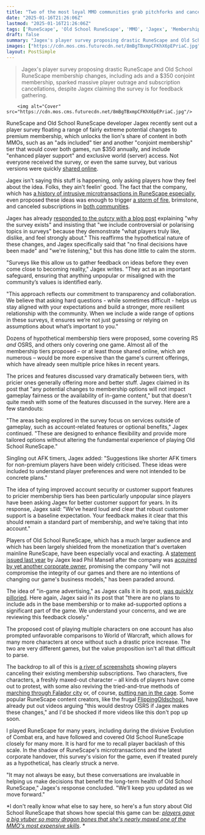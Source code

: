 ```yaml
---
title: "Two of the most loyal MMO communities grab pitchforks and cancel subscriptions after RuneScape survey mentions paying $350 a year, in-game ads, and paid player support"
date: "2025-01-16T21:26:06Z"
lastmod: "2025-01-16T21:26:06Z"
tags: ['RuneScape', 'Old School RuneScape', 'MMO', 'Jagex', 'Membership Changes', 'Microtransactions', 'Player Backlash', 'Game Pricing', 'Online Gaming']
draft: false
summary: "Jagex's player survey proposing drastic RuneScape and Old School RuneScape membership changes, including ads and a $350 conjoint membership, sparked massive player outrage and subscription cancellations, despite Jagex claiming the survey is for feedback gathering."
images: ["https://cdn.mos.cms.futurecdn.net/8mBgTBxmpCFKhX6pEPriaC.jpg"]
layout: PostSimple
---
```

> Jagex's player survey proposing drastic RuneScape and Old School RuneScape membership changes, including ads and a $350 conjoint membership, sparked massive player outrage and subscription cancellations, despite Jagex claiming the survey is for feedback gathering.


        <img alt="Cover" src="https://cdn.mos.cms.futurecdn.net/8mBgTBxmpCFKhX6pEPriaC.jpg"/>
        
RuneScape and Old School RuneScape developer Jagex recently sent out a player survey floating a range of fairly extreme potential changes to premium membership, which unlocks the lion's share of content in both MMOs, such as an "ads included" tier and another "conjoint membership" tier that would cover both games, run $350 annually, and include "enhanced player support" and exclusive world (server) access. Not everyone received the survey, or even the same survey, but various versions were quickly [<u>shared online</u>](https://www.reddit.com/r/runescape/comments/1i2c8ig/heres_what_the_full_survey_looks_like/).

Jagex isn't saying this stuff is happening, only asking players how they feel about the idea. Folks, they ain't feelin' good. The fact that the company, which has [<u>a history of intrusive microtransactions in RuneScape especially</u>](https://www.gamesradar.com/give-them-hell-beaten-down-by-microtransactions-mmo-community-revolts-after-predatory-battle-pass-pushes-them-too-far/), even proposed these ideas was enough to trigger [<u>a storm of fire</u>](https://www.reddit.com/r/2007scape/comments/1i2p3z5/jagex_you_have_just_fucked_up_and_done/), brimstone, and canceled subscriptions in [<u>both communities</u>](https://www.reddit.com/r/runescape/comments/1i2nnmb/it_do_be_like_that/).

Jagex has already [<u>responded to the outcry with a blog post</u>](https://secure.runescape.com/m=news/conjoint-membership-survey?oldschool=1) explaining "why the survey exists" and insisting that "we include controversial or polarising topics in surveys" because they demonstrate "what players truly like, dislike, and feel strongly about." This reaffirms the hypothetical nature of these changes, and Jagex specifically said that "no final decisions have been made" and "we're listening," but this has done little to calm the storm.

"Surveys like this allow us to gather feedback on ideas before they even come close to becoming reality," Jagex writes. "They act as an important safeguard, ensuring that anything unpopular or misaligned with the community’s values is identified early.

"This approach reflects our commitment to transparency and collaboration. We believe that asking hard questions - while sometimes difficult - helps us stay aligned with your expectations and build a stronger, more resilient relationship with the community. When we include a wide range of options in these surveys, it ensures we’re not just guessing or relying on assumptions about what’s important to you."



Dozens of hypothetical membership tiers were proposed, some covering RS *and* OSRS, and others only covering one game. Almost all of the membership tiers proposed – or at least those shared online, which are numerous – would be more expensive than the game's current offerings, which have already seen multiple price hikes in recent years.

The prices and features discussed vary dramatically between tiers, with pricier ones generally offering more and better stuff. Jagex claimed in its post that "any potential changes to membership options will not impact gameplay fairness or the availability of in-game content," but that doesn't quite mesh with some of the features discussed in the survey. Here are a few standouts:

"The areas being explored in the survey focus on services outside of gameplay, such as account-related features or optional benefits," Jagex continued. "These are designed to enhance flexibility and provide more tailored options without altering the fundamental experience of playing Old School RuneScape."

Singling out AFK timers, Jagex added: "Suggestions like shorter AFK timers for non-premium players have been widely criticised. These ideas were included to understand player preferences and were not intended to be concrete plans."

The idea of tying improved account security or customer support features to pricier membership tiers has been particularly unpopular since players have been asking Jagex for better customer support for years. In its response, Jagex said: "We’ve heard loud and clear that robust customer support is a baseline expectation. Your feedback makes it clear that this should remain a standard part of membership, and we’re taking that into account."

Players of Old School RuneScape, which has a much larger audience and which has been largely shielded from the monetization that's overtaken mainline RuneScape, have been especially vocal and exacting. A [<u>statement issued last year</u>](https://x.com/Proxii/status/1755985435459743976) by Jagex lead Phil Mansell after the company was [<u>acquired by yet another corporate owner</u>](https://www.gamesradar.com/after-20-years-and-5-corporate-owners-runescape-players-joke-past-reported-dollar11-billion-buyout-of-mmo-icon-jagex-time-to-pool-our-money-boys/), promising the company "will not compromise the integrity of our games and there are no intentions of changing our game's business models," has been paraded around.

The idea of "in-game advertising," as Jagex calls it in its post, [<u>was quickly pilloried</u>](https://www.reddit.com/r/2007scape/comments/1i2wt3w/new_clue_scroll_puzzle/). Here again, Jagex said in its post that "there are no plans to include ads in the base membership or to make ad-supported options a significant part of the game. We understand your concerns, and we are reviewing this feedback closely."

The proposed cost of playing multiple characters on one account has also prompted unfavorable comparisons to World of Warcraft, which allows for many more characters at once without such a drastic price increase. The two are very different games, but the value proposition isn't all that difficult to parse.

The backdrop to all of this is [<u>a river of screenshots</u>](https://www.reddit.com/r/2007scape/comments/1i2nfvj/everyone_post_your_cancellations/) showing players canceling their existing membership subscriptions. Two characters, five characters, a freshly maxed-out character – all kinds of players have come out to protest, with some also reviving the tried-and-true methods of [<u>marching through Falador city</u>](https://www.reddit.com/r/runescape/comments/1i2telx/osrs_has_broken_out_the_tried_and_true_falador/) or, of course, [<u>putting nan in the cage</u>](https://www.reddit.com/r/2007scape/comments/1i2m98z/sorry_nan_but_jagex_forced_my_hand/). Some popular RuneScape content creators, like the frugal [<u>FlippingOldschool</u>](https://youtu.be/4FOLsB9TsCs), have already put out videos arguing "this would destroy OSRS if Jagex makes these changes," and I'd be shocked if more videos like this don't pop up soon.

I played RuneScape for many years, including during the divisive Evolution of Combat era, and have followed and covered Old School RuneScape closely for many more. It is hard for me to recall player backlash of this scale. In the shadow of RuneScape's microtransactions and the latest corporate handover, this survey's vision for the game, even if treated purely as a hypothetical, has clearly struck a nerve.

"It may not always be easy, but these conversations are invaluable in helping us make decisions that benefit the long-term health of Old School RuneScape," Jagex's response concluded. "We’ll keep you updated as we move forward."

*I don't really know what else to say here, so here's a fun story about Old School RuneScape that shows how special this game can be: *[<u><em>players gave a big vtuber so many dragon bones that she's nearly maxed one of the MMO's most expensive skills</em></u>](https://www.gamesradar.com/games/mmo/theres-always-time-to-bone-old-school-runescape-players-give-a-big-vtuber-so-many-dragon-bones-that-shes-nearly-maxed-one-of-the-mmos-most-expensive-skills/)*. *
        